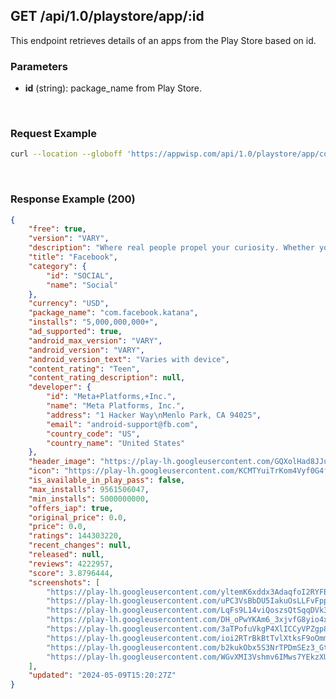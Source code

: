 ## GET /api/1.0/playstore/app/:id

This endpoint retrieves details of an apps from the Play Store based on id.

### Parameters

- **id** (string): package_name from Play Store.

&nbsp;

### Request Example
```bash
curl --location --globoff 'https://appwisp.com/api/1.0/playstore/app/com.facebook.katana'
```

&nbsp;

### Response Example (200)

```json
{
    "free": true,
    "version": "VARY",
    "description": "Where real people propel your curiosity. Whether you’re thrifting gear, showing a reel to that group who gets it, or sharing laughs over fun images reimagined by AI, Facebook helps you make things happen like no other social network.\n\nExplore and expand your interests: \n* Ask Meta AI to search topics that matter to you, and get instant results more interactive than just text\n* Shop Marketplace for deals and hidden gems to nurture your hobbies\n* Personalize your Feed to see more of what you like, less of what you don’t\n* Dive into reels and videos for how-to’s or quick entertainment\n\nConnect with people and communities:\n* Join groups to learn tips from real people who’ve been there, done that\n* Turn on sharing to Instagram to save time\n* Privately message relatable posts that only your BFF will get or that Reels trend everyone’s talking about\n\nShare your world:\n* Use generative AI to delight friends with custom images, or just get help writing posts\n* Customize your profile to choose how you show up and who sees your posts\n* Effortlessly create reels from trending templates, or showcase your creativity with a full suite of editing tools\n* Capture moments on the fly with stories\n\nSome features may not be available in your country or region. \n\nTerms & Policies: https://www.facebook.com/policies_center Consumer Health \nPrivacy Policy: https://www.facebook.com/privacy/policies/health.\n\nLearn how we're working to keep you safe across Meta technologies at the Meta Safety Center: https://about.meta.com/actions/safety",
    "title": "Facebook",
    "category": {
        "id": "SOCIAL",
        "name": "Social"
    },
    "currency": "USD",
    "package_name": "com.facebook.katana",
    "installs": "5,000,000,000+",
    "ad_supported": true,
    "android_max_version": "VARY",
    "android_version": "VARY",
    "android_version_text": "Varies with device",
    "content_rating": "Teen",
    "content_rating_description": null,
    "developer": {
        "id": "Meta+Platforms,+Inc.",
        "name": "Meta Platforms, Inc.",
        "address": "1 Hacker Way\nMenlo Park, CA 94025",
        "email": "android-support@fb.com",
        "country_code": "US",
        "country_name": "United States"
    },
    "header_image": "https://play-lh.googleusercontent.com/GQXolHad8JJu_qR90bF9krWLP66RimpNgskSMXEcmoZ1znWfgsB8uCtM1uGC0n_lMA",
    "icon": "https://play-lh.googleusercontent.com/KCMTYuiTrKom4Vyf0G4foetVOwhKWzNbHWumV73IXexAIy5TTgZipL52WTt8ICL-oIo",
    "is_available_in_play_pass": false,
    "max_installs": 9561506047,
    "min_installs": 5000000000,
    "offers_iap": true,
    "original_price": 0.0,
    "price": 0.0,
    "ratings": 144303220,
    "recent_changes": null,
    "released": null,
    "reviews": 4222957,
    "score": 3.8796444,
    "screenshots": [
        "https://play-lh.googleusercontent.com/yltemK6xddx3AdaqfoI2RYFB1rHDpDxkZZl8I_3uWqOR_sGAj20sCE0a1hS_zL59mWs",
        "https://play-lh.googleusercontent.com/uPC3VsBbDU5IakuOsLLFvFppuKyV6IDEIrX8EZRlR4EiRisRuSNrYCxhc30HiduWdkVi",
        "https://play-lh.googleusercontent.com/LqFs9L14viQoszsQtSqqDVk3m4bKXlDSYUIYii0e7U_y0oXxASPtoxj2Pt4gV8KHDDU",
        "https://play-lh.googleusercontent.com/DH_oPwYKAm6_3xjvfG8yio4xQayew62B658_4w3nIyxGqRiQncG8jX3fa3qmRZ_EQxU",
        "https://play-lh.googleusercontent.com/3aTPofuVkgP4XlICCyVPZgp8ZGDXPeezeZgNh4YtCY6VUNqCg06AXYGPWRvAq-jF0fk",
        "https://play-lh.googleusercontent.com/ioi2RTrBkBtTvlXtksF9oOmmEDaOswgm02oIg6KRh5QsmdXBTUxCe7zeOCglCeib_Lxy",
        "https://play-lh.googleusercontent.com/b2kukObx5S3NrTPDmSEz3_GtiZUkhhXErUQgE4gBxbvYKVyJH3M19ADpkCO4UHztVg",
        "https://play-lh.googleusercontent.com/WGvXMI3Vshmv6IMws7YEkzXUrV1vOh-P7Jv8cuSR8Xwm52fxjd-V4OhTKTWTqEZaIik"
    ],
    "updated": "2024-05-09T15:20:27Z"
}
```